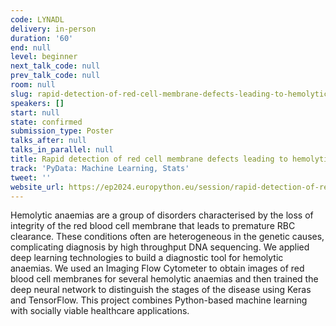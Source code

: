 ```yaml
---
code: LYNADL
delivery: in-person
duration: '60'
end: null
level: beginner
next_talk_code: null
prev_talk_code: null
room: null
slug: rapid-detection-of-red-cell-membrane-defects-leading-to-hemolytic-anaemias
speakers: []
start: null
state: confirmed
submission_type: Poster
talks_after: null
talks_in_parallel: null
title: Rapid detection of red cell membrane defects leading to hemolytic anaemias
track: 'PyData: Machine Learning, Stats'
tweet: ''
website_url: https://ep2024.europython.eu/session/rapid-detection-of-red-cell-membrane-defects-leading-to-hemolytic-anaemias
---
```


Hemolytic anaemias are a group of disorders characterised by the loss of integrity of the red blood cell membrane that leads to premature RBC clearance. These conditions often are heterogeneous in the genetic causes, complicating diagnosis by high throughput DNA sequencing. We applied deep learning technologies to build a diagnostic tool for hemolytic anaemias. We used an Imaging Flow Cytometer to obtain images of red blood cell membranes for several hemolytic anaemias and then trained the deep neural network to distinguish the stages of the disease using Keras and TensorFlow. This project combines Python-based machine learning with socially viable healthcare applications.
